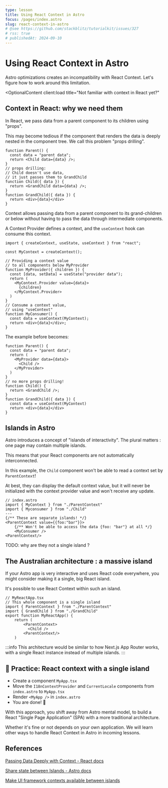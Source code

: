 ```yaml
---
type: lesson
title: Using React Context in Astro
focus: /pages/index.astro
slug: react-context-in-astro
# @see https://github.com/stackblitz/tutorialkit/issues/327
# rss: true
# publishedAt: 2024-09-10
---
```


# Using React Context in Astro

Astro optimizations creates an incompatibility with React Context.
Let's figure how to work around this limitation.


<OptionalContent
client:load
title="Not familiar with context in React yet?"
>

## Context in React: why we need them

In React, we pass data from a parent component to its children using "props".

This may become tedious 
if the component that renders the data is deeply nested in the component tree.
We call this problem "props drilling".

```tsx
function Parent() {
  const data = "parent data";
  return <Child data={data} />;
}
// props drilling:
// Child doesn't use data,
// it just passes them to GrandChild
function Child({ data }) {
  return <GrandChild data={data} />;
}
function GrandChild({ data }) {
  return <div>{data}</div>
}
```

Context allows passing data from a parent component to its grand-children or below
without having to pass the data through intermediate components.

A Context Provider defines a context,
and the `useContext` hook can consume this context.

```tsx
import { createContext, useState, useContext } from "react";

const MyContext = createContext();

// Providing a context value
// to all components below MyProvider
function MyProvider({ children }) {
  const [data, setData] = useState("provider data");
  return (
    <MyContext.Provider value={data}>
      {children}
    </MyContext.Provider>
  )
}
// Consume a context value,
// using "useContext"
function MyConsumer() {
  const data = useContext(MyContext);
  return <div>{data}</div>;
}
```

The example before becomes:
```tsx
function Parent() {
  const data = "parent data";
  return (
    <MyProvider data={data}>
      <Child />
    </MyProvider>
  )
}
// no more props drilling!
function Child() {
  return <GrandChild />;
}
function GrandChild({ data }) {
  const data = useContext(MyContext)
  return <div>{data}</div>
}
```

</OptionalContent>

## Islands in Astro

Astro introduces a concept of "islands of interactivity".
The plural matters : one page may contain multiple islands.

This means that your React components are not automatically interconnected.

In this example, the `Child` component
won't be able to read a context set by `ParentContext`!

At best, they can display the default context value,
but it will never be initialized with the context provider value
and won't receive any update.


```astro
// index.astro
import { MyContext } from "./ParentContext"
import { Myconsumer } from "./Child"
---
{/** These are separate islands! */}
<ParentContext value={{foo:"bar"}}>
    {/** Won't be able to access the data {foo: "bar"} at all */}
    <MyConsumer />
<ParentContext/>
```

TODO: why are they not a single island ?

## The Australian architecture : a massive island

If your Astro app is very interactive
and uses React code everywhere,
you might consider making it a single, big React island.

It's possible to use React Context within such an island.

```
// MyReactApp.tsx
// This whole component is a single island
import { ParentContext } from "./ParentContext"
import { GrandChild } from "./GrandChild"
export function MyReactApp() {
    return (
        <ParentContext>
          <Child />
        <ParentContext/>
    )
```

:::info
This architecture would be similar to how Next.js App Router works,
with a single React instance instead of multiple islands.
:::

## 🔨 Practice: React context with a single island


<SkipPractice />

- Create a component `MyApp.tsx`
- Move the `I18nContextProvider` and `CurrentLocale` components from `index.astro` to `MyApp.tsx`
- Render `<MyApp />` in `index.astro`
- You are done! 🎉

With this approach, you shift away from Astro mental model,
to build a React "Single Page Application" (SPA) with a more traditional architecture.

Whether it's fine or not depends on your own application.
We will learn other ways to handle React Context in Astro in incoming lessons.



<Thanks />

## References

[Passing Data Deeply with Context - React docs](https://react.dev/learn/passing-data-deeply-with-context)

[Share state between Islands - Astro docs](https://docs.astro.build/en/recipes/sharing-state-islands/)

[Make UI framework contexts available between islands](https://github.com/withastro/roadmap/discussions/742)


<BetaBanner />